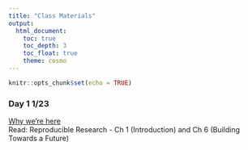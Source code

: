 ```yaml
---
title: "Class Materials"
output: 
  html_document:
    toc: true
    toc_depth: 3
    toc_float: true
    theme: cosmo
---
```


```r
knitr::opts_chunk$set(echo = TRUE)
```

### Day 1 1/23
[Why we're here](getting_started.html)  
Read: Reproducible Research - Ch 1 (Introduction) and Ch 6 (Building Towards a Future)